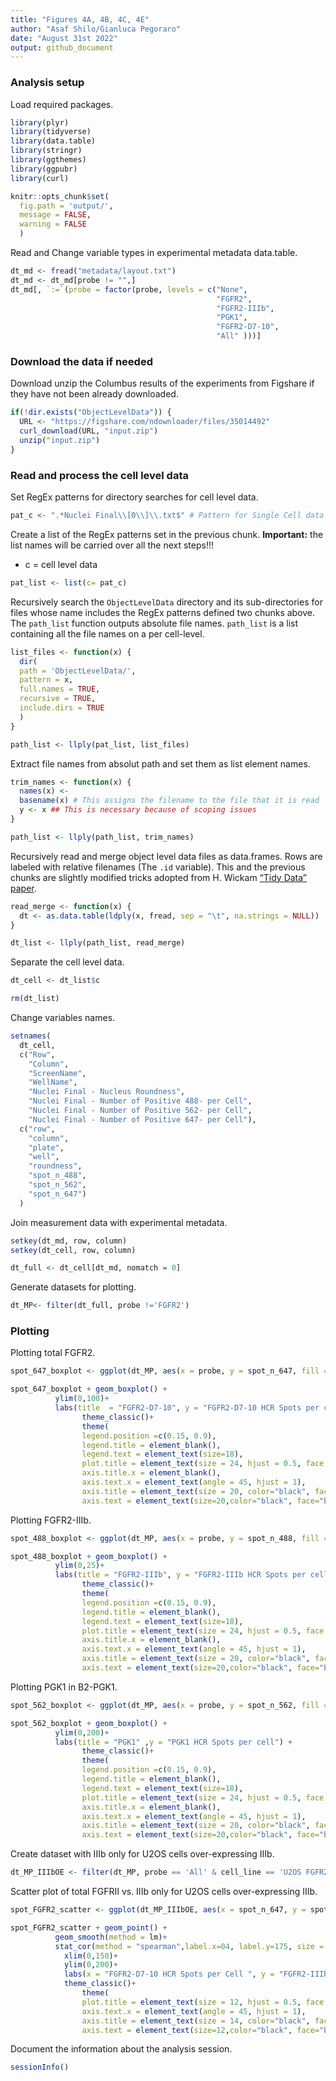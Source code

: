 ```yaml
---
title: "Figures 4A, 4B, 4C, 4E"
author: "Asaf Shilo/Gianluca Pegoraro"
date: "August 31st 2022"
output: github_document
---
```


### Analysis setup

Load required packages.

```r
library(plyr)
library(tidyverse)
library(data.table)
library(stringr)
library(ggthemes)
library(ggpubr)
library(curl)
```

```r
knitr::opts_chunk$set(
  fig.path = 'output/',
  message = FALSE,
  warning = FALSE
  )
```

Read and Change variable types in experimental metadata data.table.

```r
dt_md <- fread("metadata/layout.txt")
dt_md <- dt_md[probe != "",]
dt_md[, `:=`(probe = factor(probe, levels = c("None", 
                                              "FGFR2",
                                              "FGFR2-IIIb",
                                              "PGK1",
                                              "FGFR2-D7-10",
                                              "All" )))]
```

### Download the data if needed

Download unzip the Columbus results of the experiments from Figshare if they have not been already downloaded.

```r
if(!dir.exists("ObjectLevelData")) {
  URL <- "https://figshare.com/ndownloader/files/35014492"
  curl_download(URL, "input.zip")
  unzip("input.zip")
}
```

### Read and process the cell level data

Set RegEx patterns for directory searches for cell level data.

```r
pat_c <- ".*Nuclei Final\\[0\\]\\.txt$" # Pattern for Single Cell data files
```

Create a list of the RegEx patterns set in the previous chunk. **Important:** the list names will be carried over all the next steps!!!

-   c = cell level data

```r
pat_list <- list(c= pat_c)
```

Recursively search the `ObjectLevelData` directory and its sub-directories for files whose name includes the RegEx patterns defined two chunks above. The `path_list` function outputs absolute file names. `path_list` is a list containing all the file names on a per cell-level.

```r
list_files <- function(x) {
  dir(
  path = 'ObjectLevelData/',
  pattern = x,
  full.names = TRUE,
  recursive = TRUE,
  include.dirs = TRUE
  )
}

path_list <- llply(pat_list, list_files) 
```

Extract file names from absolut path and set them as list element names.

```r
trim_names <- function(x) {
  names(x) <-
  basename(x) # This assigns the filename to the file that it is read
  y <- x ## This is necessary because of scoping issues
}

path_list <- llply(path_list, trim_names) 
```

Recursively read and merge object level data files as data.frames. Rows are labeled with relative filenames (The `.id` variable). This and the previous chunks are slightly modified tricks adopted from H. Wickam ["Tidy Data" paper](http://vita.had.co.nz/papers/tidy-data.pdf).

```r
read_merge <- function(x) {
  dt <- as.data.table(ldply(x, fread, sep = "\t", na.strings = NULL))
}

dt_list <- llply(path_list, read_merge)
```

Separate the cell level data.

```r
dt_cell <- dt_list$c

rm(dt_list)
```

Change variables names.

```r
setnames(
  dt_cell,
  c("Row",
    "Column",
    "ScreenName",
    "WellName",
    "Nuclei Final - Nucleus Roundness",
    "Nuclei Final - Number of Positive 488- per Cell",
    "Nuclei Final - Number of Positive 562- per Cell",
    "Nuclei Final - Number of Positive 647- per Cell"),
  c("row",
    "column",
    "plate",
    "well",
    "roundness",
    "spot_n_488",
    "spot_n_562",
    "spot_n_647")
  )
```

Join measurement data with experimental metadata.

```r
setkey(dt_md, row, column)
setkey(dt_cell, row, column)

dt_full <- dt_cell[dt_md, nomatch = 0] 
```

Generate datasets for plotting.

```r
dt_MP<- filter(dt_full, probe !='FGFR2')
```

### Plotting

Plotting total FGFR2.

```r
spot_647_boxplot <- ggplot(dt_MP, aes(x = probe, y = spot_n_647, fill = cell_line))

spot_647_boxplot + geom_boxplot() +
          ylim(0,100)+
          labs(title  = "FGFR2-D7-10", y = "FGFR2-D7-10 HCR Spots per cell") +
                theme_classic()+
                theme(
                legend.position =c(0.15, 0.9),
                legend.title = element_blank(),
                legend.text = element_text(size=18),
                plot.title = element_text(size = 24, hjust = 0.5, face = "bold"),
                axis.title.x = element_blank(),
                axis.text.x = element_text(angle = 45, hjust = 1),
                axis.title = element_text(size = 20, color="black", face="bold"),
                axis.text = element_text(size=20,color="black", face="bold"))
```

Plotting FGFR2-IIIb.

```r
spot_488_boxplot <- ggplot(dt_MP, aes(x = probe, y = spot_n_488, fill = cell_line))

spot_488_boxplot + geom_boxplot() +
          ylim(0,25)+
          labs(title = "FGFR2-IIIb", y = "FGFR2-IIIb HCR Spots per cell") +
                theme_classic()+
                theme(
                legend.position =c(0.15, 0.9),
                legend.title = element_blank(),
                legend.text = element_text(size=18),
                plot.title = element_text(size = 24, hjust = 0.5, face = "bold"),
                axis.title.x = element_blank(),
                axis.text.x = element_text(angle = 45, hjust = 1),
                axis.title = element_text(size = 20, color="black", face="bold"),
                axis.text = element_text(size=20,color="black", face="bold"))
```

Plotting PGK1 in B2-PGK1.

```r
spot_562_boxplot <- ggplot(dt_MP, aes(x = probe, y = spot_n_562, fill = cell_line))

spot_562_boxplot + geom_boxplot() +
          ylim(0,200)+
          labs(title = "PGK1" ,y = "PGK1 HCR Spots per cell") +
                theme_classic()+
                theme(
                legend.position =c(0.15, 0.9),
                legend.title = element_blank(),
                legend.text = element_text(size=18),
                plot.title = element_text(size = 24, hjust = 0.5, face = "bold"),
                axis.title.x = element_blank(),
                axis.text.x = element_text(angle = 45, hjust = 1),
                axis.title = element_text(size = 20, color="black", face="bold"),
                axis.text = element_text(size=20,color="black", face="bold"))
```

Create dataset with IIIb only for U2OS cells over-expressing IIIb.

```r
dt_MP_IIIbOE <- filter(dt_MP, probe == 'All' & cell_line == 'U2OS FGFR2-IIIb')
```

Scatter plot of total FGFRII vs. IIIb only for U2OS cells over-expressing IIIb.

```r
spot_FGFR2_scatter <- ggplot(dt_MP_IIIbOE, aes(x = spot_n_647, y = spot_n_488))

spot_FGFR2_scatter + geom_point() +
          geom_smooth(method = lm)+
          stat_cor(method = "spearman",label.x=04, label.y=175, size = 5, face = "bold")+
            xlim(0,150)+
            ylim(0,200)+
            labs(x = "FGFR2-D7-10 HCR Spots per Cell ", y = "FGFR2-IIIb HCR Spots per Cell") +
            theme_classic()+
                theme(
                plot.title = element_text(size = 12, hjust = 0.5, face = "bold"),
                axis.text.x = element_text(angle = 45, hjust = 1),
                axis.title = element_text(size = 14, color="black", face="bold"),
                axis.text = element_text(size=12,color="black", face="bold"))
```

Document the information about the analysis session. 

```r
sessionInfo()
```

